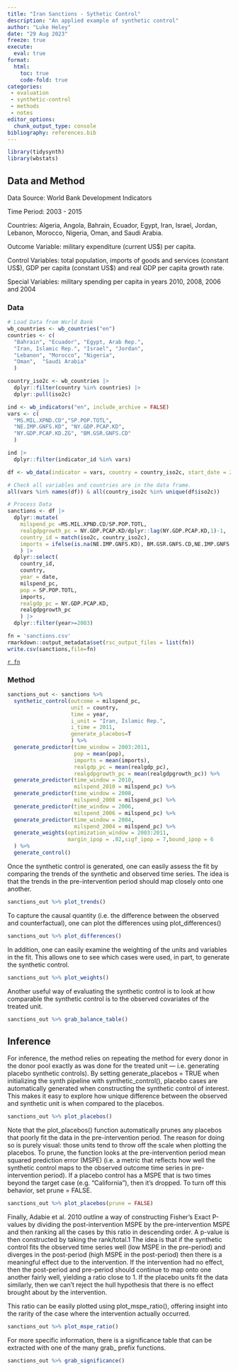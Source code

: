 ```yaml
---
title: "Iran Sanctions - Sythetic Control"
description: "An applied example of synthetic control"
author: "Luke Heley"
date: "29 Aug 2023"
freeze: true
execute:
  eval: true
format:
  html:
    toc: true
    code-fold: true
categories:
 - evaluation
 - synthetic-control
 - methods
 - notes
editor_options:
  chunk_output_type: console
bibliography: references.bib
---
```


```r
library(tidysynth)
library(wbstats)
```

## Data and Method

Data Source: World Bank Development Indicators

Time Period: 2003 - 2015

Countries: Algeria, Angola, Bahrain, Ecuador, Egypt, Iran, Israel, Jordan, Lebanon, Morocco, Nigeria, Oman, and Saudi Arabia.

Outcome Variable: military expenditure (current US\$) per capita.

Control Variables: total population, imports of goods and services (constant US\$), GDP per capita (constant US\$) and real GDP per capita growth rate.

Special Variables: military spending per capita in years 2010, 2008, 2006 and 2004

### Data

```r
# Load Data from World Bank
wb_countries <- wb_countries("en")
countries <- c(
  "Bahrain", "Ecuador", "Egypt, Arab Rep.", 
  "Iran, Islamic Rep.", "Israel", "Jordan", 
  "Lebanon", "Morocco", "Nigeria", 
  "Oman",  "Saudi Arabia"
  )

country_iso2c <- wb_countries |>
  dplyr::filter(country %in% countries) |>
  dplyr::pull(iso2c)

ind <- wb_indicators("en", include_archive = FALSE)
vars <- c(
  "MS.MIL.XPND.CD","SP.POP.TOTL", 
  "NE.IMP.GNFS.KD", "NY.GDP.PCAP.KD", 
  "NY.GDP.PCAP.KD.ZG", "BM.GSR.GNFS.CD"
  )

ind |>
  dplyr::filter(indicator_id %in% vars)

df <- wb_data(indicator = vars, country = country_iso2c, start_date = 2002, end_date = 2015)

# Check all variables and countries are in the data frame.
all(vars %in% names(df)) & all(country_iso2c %in% unique(df$iso2c))

# Process Data
sanctions <- df |>
  dplyr::mutate(
    milspend_pc =MS.MIL.XPND.CD/SP.POP.TOTL,
    realgdpgrowth_pc = NY.GDP.PCAP.KD/dplyr::lag(NY.GDP.PCAP.KD,1)-1,
    country_id = match(iso2c, country_iso2c),
    imports = ifelse(is.na(NE.IMP.GNFS.KD), BM.GSR.GNFS.CD,NE.IMP.GNFS.KD), ## TODO convert to constant prices.
    ) |>
  dplyr::select(
    country_id, 
    country, 
    year = date, 
    milspend_pc, 
    pop = SP.POP.TOTL, 
    imports,
    realgdp_pc = NY.GDP.PCAP.KD,
    realgdpgrowth_pc
    ) |>
  dplyr::filter(year>=2003) 


```

```r
fn = 'sanctions.csv'
rmarkdown::output_metadata$set(rsc_output_files = list(fn))
write.csv(sanctions,file=fn)
```
[`r fn`](`r fn`)

### Method

```r
sanctions_out <- sanctions %>%
  synthetic_control(outcome = milspend_pc, 
                    unit = country, 
                    time = year, 
                    i_unit = "Iran, Islamic Rep.", 
                    i_time = 2011, 
                    generate_placebos=T 
                    ) %>%
  generate_predictor(time_window = 2003:2011,
                     pop = mean(pop),
                     imports = mean(imports),
                     realgdp_pc = mean(realgdp_pc),
                     realgdpgrowth_pc = mean(realgdpgrowth_pc)) %>%
  generate_predictor(time_window = 2010,
                     milspend_2010 = milspend_pc) %>%
  generate_predictor(time_window = 2008,
                     milspend_2008 = milspend_pc) %>%
  generate_predictor(time_window = 2006,
                     milspend_2006 = milspend_pc) %>%
  generate_predictor(time_window = 2004,
                     milspend_2004 = milspend_pc) %>%
  generate_weights(optimization_window = 2003:2011, 
                   margin_ipop = .02,sigf_ipop = 7,bound_ipop = 6 
  ) %>%
  generate_control()
```


Once the synthetic control is generated, one can easily assess the fit by comparing the trends of the synthetic and observed time series. The idea is that the trends in the pre-intervention period should map closely onto one another.


```r
sanctions_out %>% plot_trends()
```

To capture the causal quantity (i.e. the difference between the observed and counterfactual), one can plot the differences using plot_differences()

```r
sanctions_out %>% plot_differences()
```

In addition, one can easily examine the weighting of the units and variables in the fit. This allows one to see which cases were used, in part, to generate the synthetic control.

```r
sanctions_out %>% plot_weights()
```

Another useful way of evaluating the synthetic control is to look at how comparable the synthetic control is to the observed covariates of the treated unit.

```r
sanctions_out %>% grab_balance_table()
```

## Inference

For inference, the method relies on repeating the method for every donor in the donor pool exactly as was done for the treated unit — i.e. generating placebo synthetic controls). By setting generate_placebos = TRUE when initializing the synth pipeline with synthetic_control(), placebo cases are automatically generated when constructing the synthetic control of interest. This makes it easy to explore how unique difference between the observed and synthetic unit is when compared to the placebos.

```r
sanctions_out %>% plot_placebos()
```

Note that the plot_placebos() function automatically prunes any placebos that poorly fit the data in the pre-intervention period. The reason for doing so is purely visual: those units tend to throw off the scale when plotting the placebos. To prune, the function looks at the pre-intervention period mean squared prediction error (MSPE) (i.e. a metric that reflects how well the synthetic control maps to the observed outcome time series in pre-intervention period). If a placebo control has a MSPE that is two times beyond the target case (e.g. “California”), then it’s dropped. To turn off this behavior, set prune = FALSE.

```r
sanctions_out %>% plot_placebos(prune = FALSE)
```

Finally, Adabie et al. 2010 outline a way of constructing Fisher’s Exact P-values by dividing the post-intervention MSPE by the pre-intervention MSPE and then ranking all the cases by this ratio in descending order. A p-value is then constructed by taking the rank/total.1 The idea is that if the synthetic control fits the observed time series well (low MSPE in the pre-period) and diverges in the post-period (high MSPE in the post-period) then there is a meaningful effect due to the intervention. If the intervention had no effect, then the post-period and pre-period should continue to map onto one another fairly well, yielding a ratio close to 1. If the placebo units fit the data similarly, then we can’t reject the hull hypothesis that there is no effect brought about by the intervention.

This ratio can be easily plotted using plot_mspe_ratio(), offering insight into the rarity of the case where the intervention actually occurred.

```r
sanctions_out %>% plot_mspe_ratio()

```

For more specific information, there is a significance table that can be extracted with one of the many grab_ prefix functions.

```r
sanctions_out %>% grab_significance()
```

